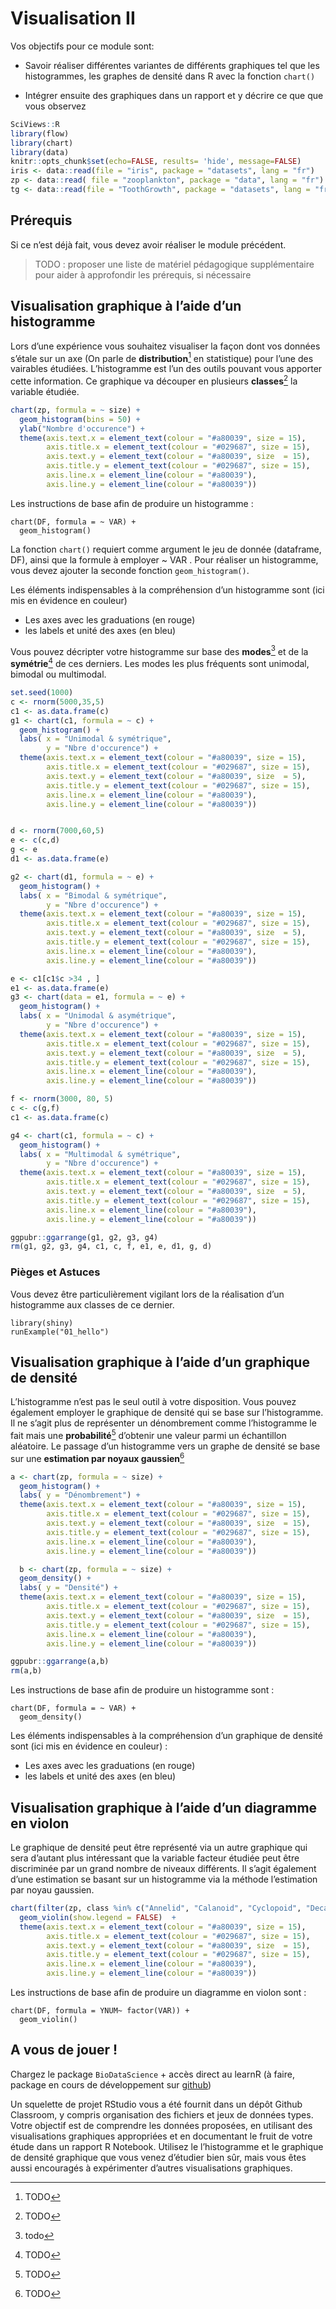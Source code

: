 # Visualisation II {#visu2}


Vos objectifs pour ce module sont:

- Savoir réaliser différentes variantes de différents graphiques tel que les histogrammes, les graphes de densité dans R avec la fonction `chart()`

- Intégrer ensuite des graphiques dans un rapport et y décrire ce que que vous observez

```r
SciViews::R
library(flow)
library(chart)
library(data)
knitr::opts_chunk$set(echo=FALSE, results= 'hide', message=FALSE)
iris <- data::read(file = "iris", package = "datasets", lang = "fr")
zp <- data::read( file = "zooplankton", package = "data", lang = "fr")
tg <- data::read(file = "ToothGrowth", package = "datasets", lang = "fr")
```

## Prérequis

Si ce n'est déjà fait, vous devez avoir réaliser le module précédent.

> TODO : proposer une liste de matériel pédagogique supplémentaire pour aider à approfondir les prérequis, si nécessaire 

## Visualisation graphique à l'aide d'un histogramme

Lors d'une expérience vous souhaitez visualiser la façon dont vos données s'étale sur un axe (On parle de **distribution**^[TODO] en statistique) pour l'une des vairables étudiées. L'histogramme est l'un des outils pouvant vous apporter cette information. Ce graphique va découper en plusieurs **classes**^[TODO] la variable étudiée.


```r
chart(zp, formula = ~ size) +
  geom_histogram(bins = 50) +
  ylab("Nombre d'occurence") +
  theme(axis.text.x = element_text(colour = "#a80039", size = 15), 
        axis.title.x = element_text(colour = "#029687", size = 15), 
        axis.text.y = element_text(colour = "#a80039", size  = 15), 
        axis.title.y = element_text(colour = "#029687", size = 15),
        axis.line.x = element_line(colour = "#a80039"),
        axis.line.y = element_line(colour = "#a80039"))
```
 
Les instructions de base afin de produire un histogramme :

```
chart(DF, formula = ~ VAR) +
  geom_histogram()
```

La fonction `chart()` requiert comme argument le jeu de donnée (dataframe, DF), ainsi que la formule à employer ~ VAR . Pour réaliser un histogramme, vous devez ajouter la seconde fonction `geom_histogram()`.
 
Les éléments indispensables à la compréhension d'un histogramme sont (ici mis en évidence en couleur)

- Les axes avec les graduations (en rouge)
- les labels et unité des axes (en bleu)


Vous pouvez décripter votre histogramme sur base des **modes**^[todo] et de la **symétrie**^[TODO] de ces derniers. Les modes les plus fréquents sont unimodal, bimodal ou multimodal. 

```r
set.seed(1000)
c <- rnorm(5000,35,5)
c1 <- as.data.frame(c)
g1 <- chart(c1, formula = ~ c) +
  geom_histogram() +
  labs( x = "Unimodal & symétrique", 
        y = "Nbre d'occurence") +
  theme(axis.text.x = element_text(colour = "#a80039", size = 15), 
        axis.title.x = element_text(colour = "#029687", size = 15), 
        axis.text.y = element_text(colour = "#a80039", size  = 5), 
        axis.title.y = element_text(colour = "#029687", size = 15),
        axis.line.x = element_line(colour = "#a80039"),
        axis.line.y = element_line(colour = "#a80039"))


d <- rnorm(7000,60,5)
e <- c(c,d)
g <- e
d1 <- as.data.frame(e)

g2 <- chart(d1, formula = ~ e) +
  geom_histogram() +
  labs( x = "Bimodal & symétrique", 
        y = "Nbre d'occurence") +
  theme(axis.text.x = element_text(colour = "#a80039", size = 15), 
        axis.title.x = element_text(colour = "#029687", size = 15), 
        axis.text.y = element_text(colour = "#a80039", size  = 5), 
        axis.title.y = element_text(colour = "#029687", size = 15),
        axis.line.x = element_line(colour = "#a80039"),
        axis.line.y = element_line(colour = "#a80039"))

e <- c1[c1$c >34 , ]
e1 <- as.data.frame(e)
g3 <- chart(data = e1, formula = ~ e) +
  geom_histogram() +
  labs( x = "Unimodal & asymétrique", 
        y = "Nbre d'occurence") +
  theme(axis.text.x = element_text(colour = "#a80039", size = 15), 
        axis.title.x = element_text(colour = "#029687", size = 15), 
        axis.text.y = element_text(colour = "#a80039", size  = 5), 
        axis.title.y = element_text(colour = "#029687", size = 15),
        axis.line.x = element_line(colour = "#a80039"),
        axis.line.y = element_line(colour = "#a80039"))

f <- rnorm(3000, 80, 5)
c <- c(g,f)
c1 <- as.data.frame(c)

g4 <- chart(c1, formula = ~ c) +
  geom_histogram() +
  labs( x = "Multimodal & symétrique", 
        y = "Nbre d'occurence") +
  theme(axis.text.x = element_text(colour = "#a80039", size = 15), 
        axis.title.x = element_text(colour = "#029687", size = 15), 
        axis.text.y = element_text(colour = "#a80039", size  = 5), 
        axis.title.y = element_text(colour = "#029687", size = 15),
        axis.line.x = element_line(colour = "#a80039"),
        axis.line.y = element_line(colour = "#a80039"))

ggpubr::ggarrange(g1, g2, g3, g4)
rm(g1, g2, g3, g4, c1, c, f, e1, e, d1, g, d)
```


### Pièges et Astuces


Vous devez être particulièrement vigilant lors de la réalisation d'un histogramme aux classes de ce dernier. 

```
library(shiny)
runExample("01_hello")
```

## Visualisation graphique à l'aide d'un graphique de densité

L'histogramme n'est pas le seul outil à votre disposition. Vous pouvez également employer le graphique de densité qui se base sur l'histogramme. Il ne s'agit plus de représenter un dénombrement comme l'histogramme le fait mais une **probabilité**^[TODO] d'obtenir une valeur parmi un échantillon aléatoire. Le passage d'un histogramme vers un graphe de densité se base sur une **estimation par noyaux gaussien**^[TODO]

```r
a <- chart(zp, formula = ~ size) +
  geom_histogram() +
  labs( y = "Dénombrement") +
  theme(axis.text.x = element_text(colour = "#a80039", size = 15), 
        axis.title.x = element_text(colour = "#029687", size = 15), 
        axis.text.y = element_text(colour = "#a80039", size  = 15), 
        axis.title.y = element_text(colour = "#029687", size = 15),
        axis.line.x = element_line(colour = "#a80039"),
        axis.line.y = element_line(colour = "#a80039"))

  b <- chart(zp, formula = ~ size) +
  geom_density() +
  labs( y = "Densité") +
  theme(axis.text.x = element_text(colour = "#a80039", size = 15), 
        axis.title.x = element_text(colour = "#029687", size = 15), 
        axis.text.y = element_text(colour = "#a80039", size  = 15), 
        axis.title.y = element_text(colour = "#029687", size = 15),
        axis.line.x = element_line(colour = "#a80039"),
        axis.line.y = element_line(colour = "#a80039"))

ggpubr::ggarrange(a,b)
rm(a,b)
```

Les instructions de base afin de produire un histogramme sont :

```
chart(DF, formula = ~ VAR) +
  geom_density()
```

Les éléments indispensables à la compréhension d'un graphique de densité sont (ici mis en évidence en couleur) : 

- Les axes avec les graduations (en rouge)
- les labels et unité des axes (en bleu)

## Visualisation graphique à l'aide d'un diagramme en violon

Le graphique de densité peut être représenté via un autre graphique qui sera d'autant plus intéressant que la variable facteur étudiée peut être discriminée par un grand nombre de niveaux différents. Il s'agit également d'une estimation se basant sur un histogramme via la méthode l'estimation par noyau gaussien.

```r

chart(filter(zp, class %in% c("Annelid", "Calanoid", "Cyclopoid", "Decapod")), formula = size ~ class %fill=% class) +
  geom_violin(show.legend = FALSE)  +
  theme(axis.text.x = element_text(colour = "#a80039", size = 15), 
        axis.title.x = element_text(colour = "#029687", size = 15), 
        axis.text.y = element_text(colour = "#a80039", size  = 15), 
        axis.title.y = element_text(colour = "#029687", size = 15),
        axis.line.x = element_line(colour = "#a80039"),
        axis.line.y = element_line(colour = "#a80039"))
```

Les instructions de base afin de produire un diagramme en violon sont :

```
chart(DF, formula = YNUM~ factor(VAR)) +
  geom_violin()
```

## A vous de jouer !

Chargez le package `BioDataScience` + accès direct au learnR (à faire, package en cours de développement sur [github](https://github.com/BioDataScience-Course/BioDataScience))

Un squelette de projet RStudio vous a été fournit dans un dépôt Github Classroom, y compris organisation des fichiers et jeux de données types. Votre objectif est de comprendre les données proposées, en utilisant des visualisations graphiques appropriées et en documentant le fruit de votre étude dans un rapport R Notebook. Utilisez le l'histogramme et le graphique de densité graphique que vous venez d'étudier bien sûr, mais vous êtes aussi encouragés à expérimenter d'autres visualisations graphiques.
